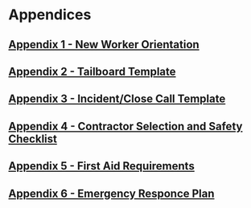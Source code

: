 # Appendices {.unnumbered}

## [Appendix 1 - New Worker Orientation](https://github.com/NewGraphEnvironment/hsp/tree/master/data/form_templates/new_worker_orientation_checklist.pdf) {#new-worker .unnumbered}

## [Appendix 2 - Tailboard Template](https://github.com/NewGraphEnvironment/hsp/tree/master/data/form_templates/tailboard_template.pdf) {#tailboard .unnumbered}

## [Appendix 3 - Incident/Close Call Template](https://github.com/NewGraphEnvironment/hsp/tree/master/data/form_templates/incident_close_call_form.pdf) {#incident .unnumbered}

## [Appendix 4 - Contractor Selection and Safety Checklist](https://github.com/NewGraphEnvironment/hsp/tree/master/data/form_templates/contractor_selection_safety_checklist.pdf) {#contractor .unnumbered}

## [Appendix 5 - First Aid Requirements](https://github.com/NewGraphEnvironment/hsp/tree/master/data/form_templates/first_aid_requirements.pdf) {#firstaid .unnumbered}

<!-- NEED TO ADD LINK ONCE ERP TEMPLATE IN IN REPO, AFTER PR -->
## [Appendix 6 - Emergency Responce Plan ]() {#ERP .unnumbered}

 

